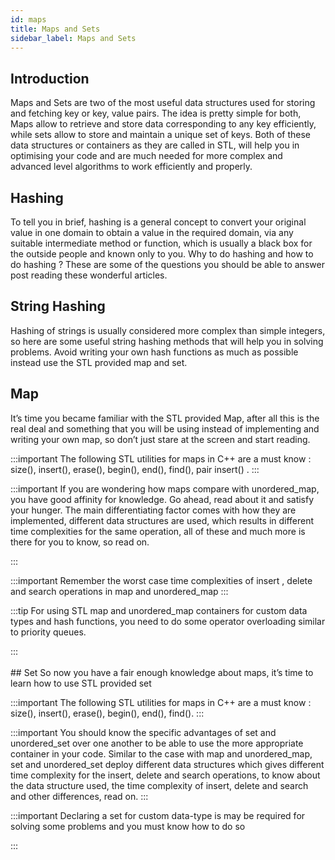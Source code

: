 ```yaml
---
id: maps
title: Maps and Sets
sidebar_label: Maps and Sets
---
```


## Introduction
Maps and Sets are two of the most useful data structures used for storing and fetching key or key, value pairs. The idea is pretty simple for both, Maps allow to retrieve and store data corresponding to any key efficiently,  while sets allow to store and maintain a unique set of keys. Both of these data structures or containers as they are called in STL, will help you in optimising your code and are much needed for more complex and advanced level algorithms to work efficiently and properly.


## Hashing
To tell you in brief, hashing is a general concept to convert your original value in one domain to obtain a value in the required domain,  via any suitable intermediate method or function, which is usually a black box for the outside people and known only to you. Why to do hashing and how to do hashing ? These are some of the questions you should be able to answer post reading these wonderful articles.

<TabItem value="resource">
	<Question resource = "true" list={[{name:"Basics Of Hash Tables",link:"https://www.hackerearth.com/practice/data-structures/hash-tables/basics-of-hash-tables/tutorial"},{name:"Hash Table",link:"https://www.programiz.com/dsa/hash-table/"},]}/>
</TabItem>


## String Hashing
Hashing of strings is usually considered more complex than simple integers, so here are some useful string hashing methods that will help you in solving problems. Avoid writing your own hash functions as much as possible instead use the STL provided map and set.

<TabItem value="resource">
	<Question resource = "true" list={[{name:"String Hashing",link:"https://cp-algorithms.com/string/string-hashing.html"},]}/>
</TabItem>


## Map
It’s time you became familiar with the STL provided Map, after all this is the real deal and something that you will be using instead of implementing and writing your own map, so don’t just stare at the screen and start reading.

:::important
The following STL utilities for maps in C++ are a must know : size(), insert(), erase(), begin(), end(), find(), pair insert() .
:::

<TabItem value="resource">
	<Question resource = "true" list={[{name:"Map Associative Containers The C Standard Template Library Stl",link:"https://www.geeksforgeeks.org/map-associative-containers-the-c-standard-template-library-stl/"},{name:"Unordered_Map In Cpp Stl",link:"https://www.geeksforgeeks.org/unordered_map-in-cpp-stl/"},{name:"Map Insert In C Stl",link:"https://www.geeksforgeeks.org/map-insert-in-c-stl/"},]}/>
</TabItem>

:::important
If you are wondering how maps compare with unordered_map, you have good affinity for knowledge. Go ahead, read about it and satisfy your hunger. The main differentiating factor comes with how they are implemented, different data structures are used, which results in different time complexities for the same operation, all of these and much more is there for you to know, so read on.

<Card title="Map Vs Unordered_Map C"  url="https://www.geeksforgeeks.org/map-vs-unordered_map-c/" />
<Card title="Entry"  url="https://codeforces.com/blog/entry/21853" />
:::


:::important
Remember the worst case time complexities of insert , delete and search operations in map and unordered_map
:::

:::tip
For using STL map and unordered_map containers for custom data types and hash functions, you need to do some operator overloading similar to priority queues.

<Card title="Use Custom Objects Keys Std Map Cpp"  url="https://www.techiedelight.com/use-custom-objects-keys-std-map-cpp/" />
<Card title="Use Struct Key Std Unordered_Map Cpp"  url="https://www.techiedelight.com/use-struct-key-std-unordered_map-cpp/" />
:::
<br/>
<Tabs
	defaultValue="medium"
	values={[{label: "Medium", value: "medium"},{label: "Hard", value: "hard"},]}>
	<TabItem value="medium">
		<Question  list={[{name:"Largest Continuous Sequence Zero Sum",link:"https://www.interviewbit.com/problems/largest-continuous-sequence-zero-sum/"},{name:"Valid Sudoku",link:"https://www.interviewbit.com/problems/valid-sudoku/"},{name:"Anagrams",link:"https://www.interviewbit.com/problems/anagrams/"},{name:"Equal",link:"https://www.interviewbit.com/problems/equal/"},{name:"Fraction",link:"https://www.interviewbit.com/problems/fraction/"},]}/>
	</TabItem>
	<TabItem value="hard">
		<Question  list={[{name:"4 Sum",link:"https://www.interviewbit.com/problems/4-sum/"},{name:"Points On The Straight Line",link:"https://www.interviewbit.com/problems/points-on-the-straight-line/"},]}/>
	</TabItem>
	
</Tabs>
<br/>
## Set
So now you have a fair enough knowledge about maps, it’s time to learn how to use STL provided set

:::important 
The following STL utilities for maps in C++ are a must know : size(), insert(), erase(), begin(), end(), find().
:::

<TabItem value="resource">
	<Question resource = "true" list={[{name:"Set In Cpp Stl",link:"https://www.geeksforgeeks.org/set-in-cpp-stl/"},{name:"Unordered_Set In Cpp Stl",link:"https://www.geeksforgeeks.org/unordered_set-in-cpp-stl/"},]}/>
</TabItem>

:::important
You should know the specific advantages of set and unordered_set over one another to be able to use the more appropriate container in your code. Similar to the case with map and unordered_map, set and unordered_set deploy different data structures which gives different time complexity for the insert, delete and search operations, to know about the data structure used, the time complexity of insert, delete and search and other differences, read on.
<Card title="Set Vs Unordered_Set C Stl"  url="https://www.geeksforgeeks.org/set-vs-unordered_set-c-stl/" />
<Card title="Why Would Anyone Use Set Instead Of Unordered Set"  url="[https://stackoverflow.com/questions/1349734/why-would-anyone-use-set-instead-of-unordered-set/" />
:::

:::important
Declaring a set for custom data-type is may be required for solving some problems and you must know how to do so

<Card title="Cpp Set For User Define Data Type"  url="https://www.geeksforgeeks.org/cpp-set-for-user-define-data-type/" />
:::
